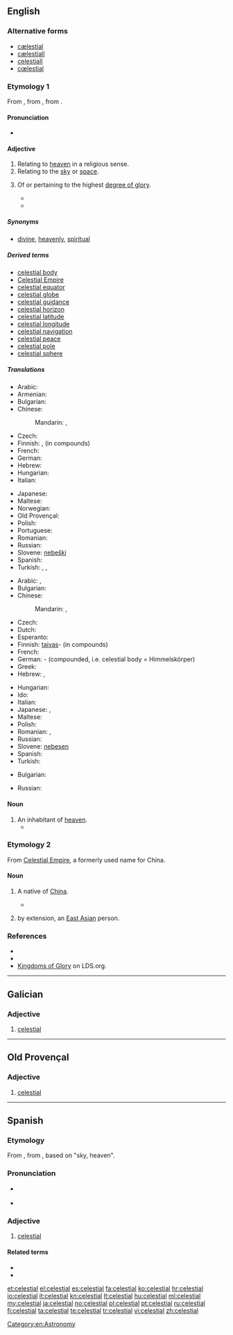 ==English==
{{wikipedia|dab=celestial}}

===Alternative forms===
* [[cælestial]] {{qualifier|archaic}}
* [[cælestiall]] {{qualifier|obsolete}}
* [[celestiall]] {{qualifier|obsolete}}
* [[cœlestial]] {{qualifier|archaic|nonstandard}}

===Etymology 1===
From {{etyl|ML.}} {{term|caelestialis|lang=la}}, from {{etyl|la}} {{term|caelestis|lang=la}}, from {{term|caelum||sky, heaven|lang=la}}.

====Pronunciation====
{{rfc-level|check placement of Pronunciation|lang=en}}
* {{audio|En-us-celestial.ogg|Audio (US)}}

====Adjective====
{{en-adj|-}}

# Relating to [[heaven]] in a religious sense.
# Relating to the [[sky]] or [[space]].
# {{Mormonism}} Of or pertaining to the highest [[degree of glory]].
#* {{quote-journal |year=1974 |date=February |title=A Sure Trumpet Sound: Quotations from President Lee |journal=Ensign |url=http://www.lds.org/ldsorg/v/index.jsp?vgnextoid=2354fccf2b7db010VgnVCM1000004d82620aRCRD&locale=0&sourceId=32c93219c786b010VgnVCM1000004d82620a____&hideNav=1 |page=77
|passage=We are now living and obeying '''celestial''' laws that will make us candidates for '''celestial''' glory.}}
#* {{quote-journal |year=1997 |date=November |author=Richard J. Maynes |title=A Celestial Connection to Your Teenage Years |journal=Ensign |url=http://www.lds.org/ldsorg/v/index.jsp?vgnextoid=2354fccf2b7db010VgnVCM1000004d82620aRCRD&locale=0&sourceId=38c057b60090c010VgnVCM1000004d82620a____&hideNav=1 |page=30
|passage=How will you make it through your teenage years spiritually prepared for your '''celestial''' future? How will you connect your '''celestial''' goals with your everyday life?}}

=====Synonyms=====
* {{sense|Relating to heaven in a religious sense}} [[divine]], [[heavenly]], [[spiritual]]

=====Derived terms=====
* [[celestial body]]
* [[Celestial Empire]]
* [[celestial equator]]
* [[celestial globe]]
* [[celestial guidance]]
* [[celestial horizon]]
* [[celestial latitude]]
* [[celestial longitude]]
* [[celestial navigation]]
* [[celestial peace]]
* [[celestial pole]]
* [[celestial sphere]]

=====Translations=====
{{trans-top|relating to heaven (religious)}}
* Arabic: {{t|ar|سماوي|tr=samaawiy}}
* Armenian: {{t|hy|երկնային|tr=erknayin|sc=Armn}}
* Bulgarian: {{t|bg|небесен|tr=nebésen}}
* Chinese:
*: Mandarin: {{t-|cmn|天國|alt=天國的|sc=Hani}}, {{t-|cmn|天国|alt=天国的|tr=tiānguó-de|sc=Hani}}
* Czech: {{t-|cs|nebeský|m}}
* Finnish: {{t-|fi|taivaallinen}}, {{t|fi|taivas-}} (in compounds)
* French: {{t+|fr|céleste}}
* German: {{t-|de|himmlisch}}
* Hebrew: {{t|he|שמיימי|m|tr=Shmey'mi|sc=Hebr}}
* Hungarian: {{t+|hu|mennyei}}
* Italian: {{t+|it|celeste}}
{{trans-mid}}
* Japanese: {{t+|ja|天国|alt=天国の|tr=てんごくの, tengoku-no}}
* Maltese: {{t|mt|ċelestjali}}
* Norwegian: {{t|no|himmelsk}}
* Old Provençal: {{tø|pro|celestial}}
* Polish: {{t|pl|niebiański}}
* Portuguese: {{t|pt|celestial|m|f}}
* Romanian: {{t|ro|ceresc|m|n}}
* Russian: {{t|ru|небесный|tr=nebésnyj}}
* Slovene: [[nebeški]]
* Spanish: {{t+|es|celestial}}
* Turkish: {{t+|tr|kutsal}}, {{t|tr|tanrısal}}, {{t|tr|semavi}}
{{trans-bottom}}

{{trans-top|relating to sky}}
* Arabic: {{t|ar|سماوي|tr=samaawiy}}, {{t|ar|سماوية|f|tr=samaawíyya}}
* Bulgarian: {{t|bg|небесен|tr=nebésen}}
* Chinese:
*: Mandarin: {{t-|cmn|天|alt=天的|tr=tiān-de|sc=Hani}}, {{t-|cmn|天空|alt=天空的|tr=tiānkōng-de|sc=Hani}}
* Czech: {{t-|cs|nebeský|m}}
* Dutch: {{t+|nl|hemels}}
* Esperanto: {{t-|eo|ĉiela|xs=Esperanto}}
* Finnish: [[taivas]]- (in compounds)
* French: {{t+|fr|céleste}}
* German: {{t-|de|Himmels}}- (compounded, i.e. celestial body = Himmelskörper)
* Greek: {{t+|el|ουράνιος|m}}
* Hebrew: {{t|he|שמימי|m|tr=shmeimy}}, {{t|he|שמימית|f|tr=shmeimyt}}
{{trans-mid}}
* Hungarian: {{t+|hu|égi}}
* Ido: {{t+|io|cielala|xs=Ido}}
* Italian: {{t+|it|celeste}}
* Japanese: {{t+|ja|空|alt=空の|tr=そらの, sora-no}}, {{t-|ja|天空|alt=天空の|tr=てんくうの, tenkū-no}}
* Maltese: {{t|mt|ċelestjali}}
* Polish: {{t|pl|niebiański}}
* Romanian: {{t|ro|ceresc|m|n}}, {{t|ro|cerească|f}}
* Russian: {{t|ru|небесный|tr=nebésnyj}}
* Slovene: [[nebesen]]
* Spanish: {{t+|es|celestial}}
* Turkish: {{t|tr|semavi}}
{{trans-bottom}}

{{trans-top|of or pertaining to the highest degree of glory.}}
* Bulgarian: {{t+|bg|славен|tr=sláven}}
{{trans-mid}}
* Russian: {{t+|ru|славный|tr=slávnyj}}
{{trans-bottom}}

====Noun====
{{en-noun}}

# An inhabitant of [[heaven]].
#* {{quote-book |year=1913 |author=Horace Coffin Stanton |title=Telepathy of the Celestial World |url=http://books.google.com/books?id=UZQuAAAAYAAJ&printsec=titlepage#PPR10,M1 |page=x
|passage=For the '''celestials''' communicate by the psychic dispatch. Scriptures prove that. }}

===Etymology 2===
From [[Celestial Empire]], a formerly used name for China.

====Noun====
{{en-noun}}

# {{obsolete}} {{context|sometimes|capitalized}} A native of [[China]].
#* {{quote-book |year=1897 |author=Joseph Llewelyn Thomas |title=Journeys Among the Gentle Japs in the Summer of 1895 |chapter=The North Pacific |url=http://books.google.com/books?id=y5pFAAAAIAAJ&printsec=titlepage#PPA23,M1 |page=23
|passage=Three '''celestials''' died during the voyage, and, in accordance with the contract, their remains were embalmed and carried on to China.}}
# {{obsolete|slang}} by extension, an [[East Asian]] person.

===References===
* {{R:Webster 1913}}
* {{R:OED2}}
* [http://www.lds.org/ldsorg/v/index.jsp?vgnextoid=bbd508f54922d010VgnVCM1000004d82620aRCRD&locale=0&sourceId=d1ef9daac5d98010VgnVCM1000004d82620a____ Kingdoms of Glory] on LDS.org.

[[Category:en:Astronomy]]

----

==Galician==

===Adjective===
{{gl-adj|f=celestial|pl=celestiais}}

# [[#English|celestial]]

----

==Old Provençal==

===Adjective===
{{pro-adj|mf}}

# [[#English|celestial]]

----

==Spanish==

===Etymology===
From {{etyl|ML.|es}} {{term|caelestialis|lang=la}}, from {{etyl|la|es}} {{term|caelestis|lang=es}}, based on {{term|caelum|lang=la}} "sky, heaven".

===Pronunciation===
* {{a|Castilian}} {{IPA|/θe̞lesˈtjal/|lang=es}}
* {{a|Others}} {{IPA|/se̞lesˈtjal/|lang=es}}

===Adjective===
{{es-adj|pl=celestiales}}

# [[#English|celestial]]

====Related terms====
* {{l|es|celeste}}
* {{l|es|cielo}}

[[et:celestial]]
[[el:celestial]]
[[es:celestial]]
[[fa:celestial]]
[[ko:celestial]]
[[hr:celestial]]
[[io:celestial]]
[[it:celestial]]
[[kn:celestial]]
[[lt:celestial]]
[[hu:celestial]]
[[ml:celestial]]
[[my:celestial]]
[[ja:celestial]]
[[no:celestial]]
[[pl:celestial]]
[[pt:celestial]]
[[ru:celestial]]
[[fi:celestial]]
[[ta:celestial]]
[[te:celestial]]
[[tr:celestial]]
[[vi:celestial]]
[[zh:celestial]]